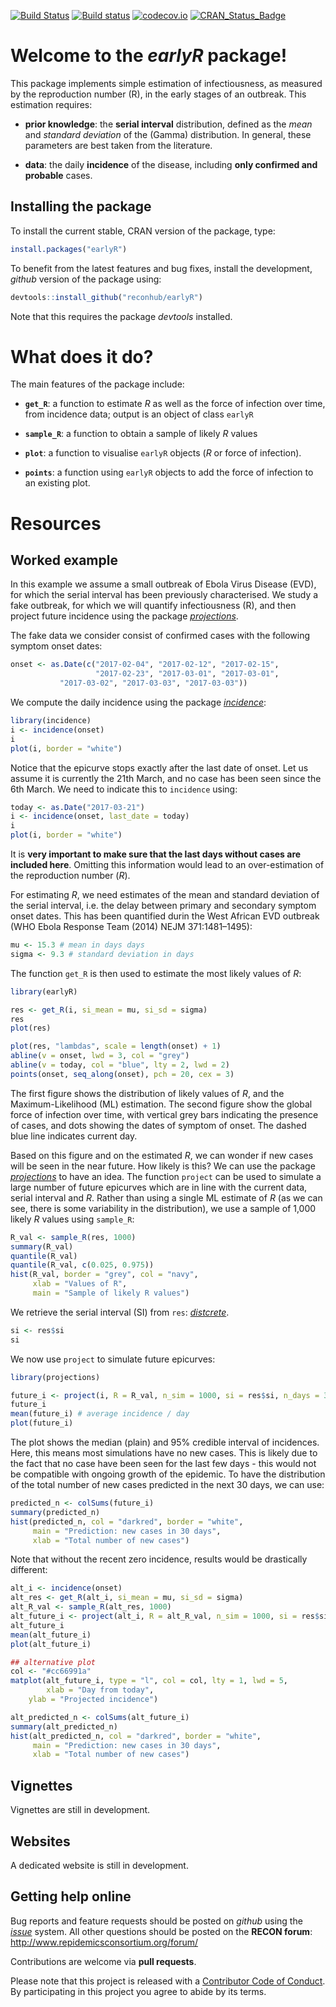 
[![Build Status](https://travis-ci.org/reconhub/earlyR.svg?branch=master)](https://travis-ci.org/reconhub/earlyR)
[![Build status](https://ci.appveyor.com/api/projects/status/spq4patqkwrtlcgt/branch/master?svg=true)](https://ci.appveyor.com/project/thibautjombart/earlyr/branch/master)
[![codecov.io](https://codecov.io/github/reconhub/earlyR/coverage.svg?branch=master)](https://codecov.io/github/reconhub/earlyR?branch=master)
[![CRAN_Status_Badge](http://www.r-pkg.org/badges/version/earlyR)](https://cran.r-project.org/package=earlyR)

# Welcome to the *earlyR* package!

This package implements simple estimation of infectiousness, as measured by the
reproduction number (R), in the early stages of an outbreak. This estimation requires:

- **prior knowledge**: the **serial interval** distribution, defined as the *mean* and
*standard deviation* of the (Gamma) distribution. In general, these parameters
are best taken from the literature.

- **data**: the daily **incidence** of the disease, including **only confirmed
    and probable** cases.



## Installing the package

To install the current stable, CRAN version of the package, type:
```r
install.packages("earlyR")
```

To benefit from the latest features and bug fixes, install the development,
*github* version of the package using:

```r
devtools::install_github("reconhub/earlyR")
```

Note that this requires the package *devtools* installed.


# What does it do?

The main features of the package include:

- **`get_R`**: a function to estimate *R* as well as the force of infection over
    time, from incidence data; output is an object of class `earlyR`

- **`sample_R`**: a function to obtain a sample of likely *R* values

- **`plot`**: a function to visualise `earlyR` objects (*R* or force of infection).

- **`points`**: a function using `earlyR` objects to add the force of infection
    to an existing plot.



# Resources

## Worked example

In this example we assume a small outbreak of Ebola Virus Disease (EVD), for
which the serial interval has been previously characterised. We study a fake
outbreak, for which we will quantify infectiousness (R), and then project future
incidence using the package
[*projections*](https://github.com/reconhub/projections).

The fake data we consider consist of confirmed cases with the
following symptom onset dates:

```r

onset <- as.Date(c("2017-02-04", "2017-02-12", "2017-02-15",
                   "2017-02-23", "2017-03-01", "2017-03-01",
		   "2017-03-02", "2017-03-03", "2017-03-03"))		 

```

We compute the daily incidence using the package
[*incidence*](https://github.com/reconhub/incidence):

```r

library(incidence)
i <- incidence(onset)
i
plot(i, border = "white")

```

Notice that the epicurve stops exactly after the last date of onset. Let us
assume it is currently the 21th March, and no case has been seen since the 6th
March. We need to indicate this to `incidence` using:

```r

today <- as.Date("2017-03-21")
i <- incidence(onset, last_date = today)
i
plot(i, border = "white")

```

It is **very important to make sure that the last days without cases are
included here**. Omitting this information would lead to an over-estimation of the
reproduction number (*R*).


For estimating *R*, we need estimates of the mean and standard deviation of the
serial interval, i.e. the delay between primary and secondary symptom onset
dates. This has been quantified durin the West African EVD outbreak (WHO Ebola
Response Team (2014) NEJM 371:1481–1495):

```r

mu <- 15.3 # mean in days days
sigma <- 9.3 # standard deviation in days

```

The function `get_R` is then used to estimate the most likely values of *R*:
```r

library(earlyR)

res <- get_R(i, si_mean = mu, si_sd = sigma)
res
plot(res)

plot(res, "lambdas", scale = length(onset) + 1)
abline(v = onset, lwd = 3, col = "grey")
abline(v = today, col = "blue", lty = 2, lwd = 2)
points(onset, seq_along(onset), pch = 20, cex = 3)

```

The first figure shows the distribution of likely values of *R*, and the
Maximum-Likelihood (ML) estimation. The second figure show the global force of
infection over time, with vertical grey bars indicating the presence of cases,
and dots showing the dates of symptom of onset. The dashed blue line indicates
current day.


Based on this figure and on the estimated *R*, we can wonder if new cases
will be seen in the near future. How likely is this? We can use the package
[*projections*](https://github.com/reconhub/projections) to have an idea. The
function `project` can be used to simulate a large number of future epicurves
which are in line with the current data, serial interval and *R*. Rather than
using a single ML estimate of *R* (as we can see, there is some variability in
the distribution), we use a sample of 1,000 likely *R* values using `sample_R`:

```r

R_val <- sample_R(res, 1000)
summary(R_val)
quantile(R_val)
quantile(R_val, c(0.025, 0.975))
hist(R_val, border = "grey", col = "navy",
     xlab = "Values of R",
     main = "Sample of likely R values")

```

We retrieve the serial interval (SI) from `res`:
[*distcrete*](https://github.com/reconhub/distcrete).
 
```r

si <- res$si
si

```

We now use `project` to simulate future epicurves:
```r

library(projections)

future_i <- project(i, R = R_val, n_sim = 1000, si = res$si, n_days = 30)
future_i
mean(future_i) # average incidence / day
plot(future_i)

```

The plot shows the median (plain) and 95% credible interval of incidences. Here,
this means most simulations have no new cases. This is likely due to the fact
that no case have been seen for the last few days - this would not be compatible
with ongoing growth of the epidemic. To have the distribution of the total
number of new cases predicted in the next 30 days, we can use:

```r

predicted_n <- colSums(future_i)
summary(predicted_n)
hist(predicted_n, col = "darkred", border = "white",
     main = "Prediction: new cases in 30 days",
     xlab = "Total number of new cases")

```


Note that without the recent zero incidence, results would be drastically different:
```r

alt_i <- incidence(onset)
alt_res <- get_R(alt_i, si_mean = mu, si_sd = sigma)
alt_R_val <- sample_R(alt_res, 1000)
alt_future_i <- project(alt_i, R = alt_R_val, n_sim = 1000, si = res$si, n_days = 30)
alt_future_i
mean(alt_future_i)
plot(alt_future_i)

## alternative plot
col <- "#cc66991a"
matplot(alt_future_i, type = "l", col = col, lty = 1, lwd = 5,
        xlab = "Day from today",
	ylab = "Projected incidence")

alt_predicted_n <- colSums(alt_future_i)
summary(alt_predicted_n)
hist(alt_predicted_n, col = "darkred", border = "white",
     main = "Prediction: new cases in 30 days",
     xlab = "Total number of new cases")

```







## Vignettes

Vignettes are still in development.


## Websites

A dedicated website is still in development.




## Getting help online

Bug reports and feature requests should be posted on *github* using the
[*issue*](http://github.com/reconhub/earlyR/issues) system. All other questions
should be posted on the **RECON forum**: <br>
[http://www.repidemicsconsortium.org/forum/](http://www.repidemicsconsortium.org/forum/)

Contributions are welcome via **pull requests**.

Please note that this project is released with a [Contributor Code of
Conduct](CONDUCT.md). By participating in this project you agree to abide by its
terms.

